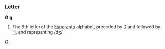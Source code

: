 ===Letter===
'''Ĝ''' '''ĝ'''

#The 9th letter of the [[Esperanto]] alphabet, preceded by [[G]] and followed by [[H]], and representing /dʒ/.
[[Category:Latin letters|G]]